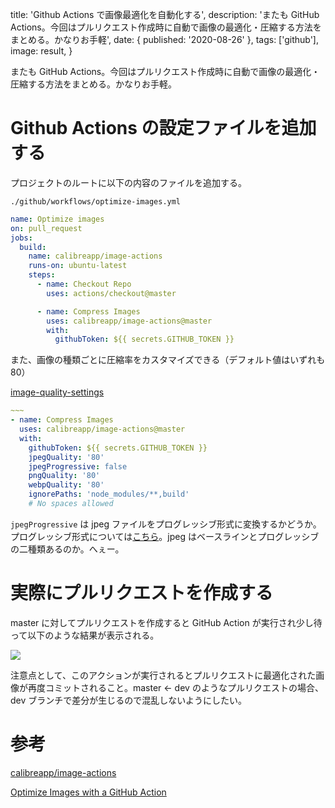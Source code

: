 
  title: 'Github Actions で画像最適化を自動化する',
  description:
    'またも GitHub Actions。今回はプルリクエスト作成時に自動で画像の最適化・圧縮する方法をまとめる。かなりお手軽',
  date: { published: '2020-08-26' },
  tags: ['github'],
  image: result,
}

またも GitHub Actions。今回はプルリクエスト作成時に自動で画像の最適化・圧縮する方法をまとめる。かなりお手軽。

# Github Actions の設定ファイルを追加する

プロジェクトのルートに以下の内容のファイルを追加する。

`./github/workflows/optimize-images.yml`

```yml
name: Optimize images
on: pull_request
jobs:
  build:
    name: calibreapp/image-actions
    runs-on: ubuntu-latest
    steps:
      - name: Checkout Repo
        uses: actions/checkout@master

      - name: Compress Images
        uses: calibreapp/image-actions@master
        with:
          githubToken: ${{ secrets.GITHUB_TOKEN }}
```

また、画像の種類ごとに圧縮率をカスタマイズできる（デフォルト値はいずれも 80）

[image-quality-settings](https://github.com/calibreapp/image-actions#image-quality-settings)

```yml
~~~
- name: Compress Images
  uses: calibreapp/image-actions@master
  with:
    githubToken: ${{ secrets.GITHUB_TOKEN }}
    jpegQuality: '80'
    jpegProgressive: false
    pngQuality: '80'
    webpQuality: '80'
    ignorePaths: 'node_modules/**,build'
    # No spaces allowed
```

`jpegProgressive` は jpeg ファイルをプログレッシブ形式に変換するかどうか。プログレッシブ形式については[こちら](https://naifix.com/jpeg/)。jpeg はベースラインとプログレッシブの二種類あるのか。へぇー。

# 実際にプルリクエストを作成する

master に対してプルリクエストを作成すると GitHub Action が実行され少し待って以下のような結果が表示される。

<img src={result} />

注意点として、このアクションが実行されるとプルリクエストに最適化された画像が再度コミットされること。master ← dev のようなプルリクエストの場合、dev ブランチで差分が生じるので混乱しないようにしたい。

# 参考

[calibreapp/image-actions](https://github.com/calibreapp/image-actions)

[Optimize Images with a GitHub Action](https://css-tricks.com/optimize-images-with-a-github-action/)
